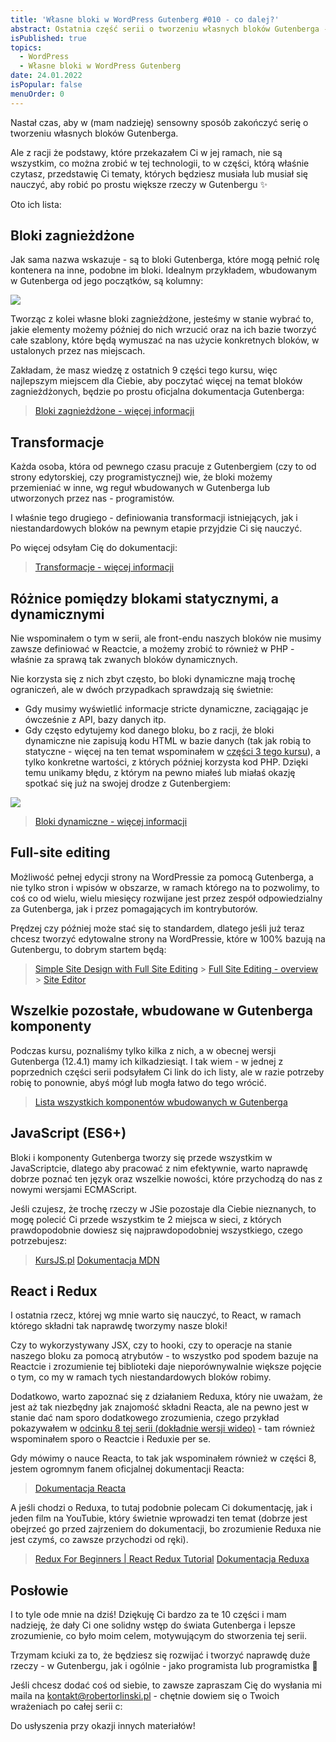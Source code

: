 ```yaml
---
title: 'Własne bloki w WordPress Gutenberg #010 - co dalej?'
abstract: Ostatnia część serii o tworzeniu własnych bloków Gutenberga - pokazuję w niej, co możesz przyswoić w dalszej kolejności, aby się rozwijać!
isPublished: true
topics:
  - WordPress
  - Własne bloki w WordPress Gutenberg
date: 24.01.2022
isPopular: false
menuOrder: 0
---
```


Nastał czas, aby w (mam nadzieję) sensowny sposób zakończyć serię o tworzeniu własnych bloków Gutenberga.

Ale z racji że podstawy, które przekazałem Ci w jej ramach, nie są wszystkim, co można zrobić w tej technologii, to w części, którą właśnie czytasz, przedstawię Ci tematy, których będziesz musiała lub musiał się nauczyć, aby robić po prostu większe rzeczy w Gutenbergu ✨

Oto ich lista:

## Bloki zagnieżdżone

Jak sama nazwa wskazuje - są to bloki Gutenberga, które mogą pełnić rolę kontenera na inne, podobne im bloki. Idealnym przykładem, wbudowanym w Gutenberga od jego początków, są kolumny:

![](./kolumny.jpg)

Tworząc z kolei własne bloki zagnieżdżone, jesteśmy w stanie wybrać to, jakie elementy możemy później do nich wrzucić oraz na ich bazie tworzyć całe szablony, które będą wymuszać na nas użycie konkretnych bloków, w ustalonych przez nas miejscach.

Zakładam, że masz wiedzę z ostatnich 9 części tego kursu, więc najlepszym miejscem dla Ciebie, aby poczytać więcej na temat bloków zagnieżdżonych, będzie po prostu oficjalna dokumentacja Gutenberga:

> [Bloki zagnieżdżone - więcej informacji](https://developer.wordpress.org/block-editor/how-to-guides/block-tutorial/nested-blocks-inner-blocks/)

## Transformacje

Każda osoba, która od pewnego czasu pracuje z Gutenbergiem (czy to od strony edytorskiej, czy programistycznej) wie, że bloki możemy przemieniać w inne, wg reguł wbudowanych w Gutenberga lub utworzonych przez nas - programistów.

I właśnie tego drugiego - definiowania transformacji istniejących, jak i niestandardowych bloków na pewnym etapie przyjdzie Ci się nauczyć.

Po więcej odsyłam Cię do dokumentacji:

> [Transformacje - więcej informacji](https://developer.wordpress.org/block-editor/reference-guides/block-api/block-transforms/)

## Różnice pomiędzy blokami statycznymi, a dynamicznymi

Nie wspominałem o tym w serii, ale front-endu naszych bloków nie musimy zawsze definiować w Reactcie, a możemy zrobić to również w PHP - właśnie za sprawą tak zwanych bloków dynamicznych.

Nie korzysta się z nich zbyt często, bo bloki dynamiczne mają trochę ograniczeń, ale w dwóch przypadkach sprawdzają się świetnie:

- Gdy musimy wyświetlić informacje stricte dynamiczne, zaciągając je ówcześnie z API, bazy danych itp.
- Gdy często edytujemy kod danego bloku, bo z racji, że bloki dynamiczne nie zapisują kodu HTML w bazie danych (tak jak robią to statyczne - więcej na ten temat wspominałem w [części 3 tego kursu](/wordpress-gutenberg-003)), a tylko konkretne wartości, z których później korzysta kod PHP. Dzięki temu unikamy błędu, z którym na pewno miałeś lub miałaś okazję spotkać się już na swojej drodze z Gutenbergiem:

![](./blad.jpg)

> [Bloki dynamiczne - więcej informacji](https://developer.wordpress.org/block-editor/how-to-guides/block-tutorial/creating-dynamic-blocks/)

## Full-site editing

Możliwość pełnej edycji strony na WordPressie za pomocą Gutenberga, a nie tylko stron i wpisów w obszarze, w ramach którego na to pozwolimy, to coś co od wielu, wielu miesięcy rozwijane jest przez zespół odpowiedzialny za Gutenberga, jak i przez pomagających im kontrybutorów.

Prędzej czy później może stać się to standardem, dlatego jeśli już teraz chcesz tworzyć edytowalne strony na WordPressie, które w 100% bazują na Gutenbergu, to dobrym startem będą:

> [Simple Site Design with Full Site Editing](https://learn.wordpress.org/course/simple-site-design-with-full-site-editing/) > [Full Site Editing - overview](https://developer.wordpress.org/block-editor/getting-started/full-site-editing/) > [Site Editor](https://wordpress.org/support/article/site-editor/)

## Wszelkie pozostałe, wbudowane w Gutenberga komponenty

Podczas kursu, poznaliśmy tylko kilka z nich, a w obecnej wersji Gutenberga (12.4.1) mamy ich kilkadziesiąt. I tak wiem - w jednej z poprzednich części serii podsyłałem Ci link do ich listy, ale w razie potrzeby robię to ponownie, abyś mógł lub mogła łatwo do tego wrócić.

> [Lista wszystkich komponentów wbudowanych w Gutenberga](https://github.com/WordPress/gutenberg/tree/trunk/packages/components/src)

## JavaScript (ES6+)

Bloki i komponenty Gutenberga tworzy się przede wszystkim w JavaScriptcie, dlatego aby pracować z nim efektywnie, warto naprawdę dobrze poznać ten język oraz wszelkie nowości, które przychodzą do nas z nowymi wersjami ECMAScript.

Jeśli czujesz, że trochę rzeczy w JSie pozostaje dla Ciebie nieznanych, to mogę polecić Ci przede wszystkim te 2 miejsca w sieci, z których prawdopodobnie dowiesz się najprawdopodobniej wszystkiego, czego potrzebujesz:

> [KursJS.pl](http://kursjs.pl/)
> [Dokumentacja MDN](https://developer.mozilla.org/en-US/docs/Web/javascript)

## React i Redux

I ostatnia rzecz, której wg mnie warto się nauczyć, to React, w ramach którego składni tak naprawdę tworzymy nasze bloki!

Czy to wykorzystywany JSX, czy to hooki, czy to operacje na stanie naszego bloku za pomocą atrybutów - to wszystko pod spodem bazuje na Reactcie i zrozumienie tej biblioteki daje nieporównywalnie większe pojęcie o tym, co my w ramach tych niestandardowych bloków robimy.

Dodatkowo, warto zapoznać się z działaniem Reduxa, który nie uważam, że jest aż tak niezbędny jak znajomość składni Reacta, ale na pewno jest w stanie dać nam sporo dodatkowego zrozumienia, czego przykład pokazywałem w [odcinku 8 tej serii (dokładnie wersji wideo)](https://www.youtube.com/watch?v=a6CtXekVir8) - tam również wspominałem sporo o Reactcie i Reduxie per se.

Gdy mówimy o nauce Reacta, to tak jak wspominałem również w części 8, jestem ogromnym fanem oficjalnej dokumentacji Reacta:

> [Dokumentacja Reacta](https://reactjs.org/docs/getting-started.html)

A jeśli chodzi o Reduxa, to tutaj podobnie polecam Ci dokumentację, jak i jeden film na YouTubie, który świetnie wprowadzi ten temat (dobrze jest obejrzeć go przed zajrzeniem do dokumentacji, bo zrozumienie Reduxa nie jest czymś, co zawsze przychodzi od ręki).

> [Redux For Beginners | React Redux Tutorial](https://www.youtube.com/watch?v=CVpUuw9XSjY)
> [Dokumentacja Reduxa](https://redux.js.org/introduction/getting-started)

## Posłowie

I to tyle ode mnie na dziś! Dziękuję Ci bardzo za te 10 części i mam nadzieję, że dały Ci one solidny wstęp do świata Gutenberga i lepsze zrozumienie, co było moim celem, motywującym do stworzenia tej serii.

Trzymam kciuki za to, że będziesz się rozwijać i tworzyć naprawdę duże rzeczy - w Gutenbergu, jak i ogólnie - jako programista lub programistka 🚀

Jeśli chcesz dodać coś od siebie, to zawsze zapraszam Cię do wysłania mi maila na [kontakt@robertorlinski.pl](mailto:kontakt@robertorlinski.pl) - chętnie dowiem się o Twoich wrażeniach po całej serii c:

Do usłyszenia przy okazji innych materiałów!

